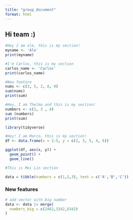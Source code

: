 ```yaml
---
title: "group_document"
format: html
---
```


## Hi team :)

```r
#Hey I am ale, this is my section! 
myname <- 'Ale'
print(myname)
```

```r
#I'm Carlos, this is my section 
carlos_name <- 'Carlos'
print(carlos_name)
```

```r
#New feature
nums <- c(3, 5, 2, 8, 9)
sum(nums)
print(sum)
```

```r
#Hey, I am Thelma and this is my section!
numbers <- c(2, 3 , 4)
sum (numbers)
print(sum)

```

```r
library(tidyverse)

#Hey! I am Marco, this is my section!
df <- data.frame(x = 1:5, y = c(2, 3, 5, 4, 6))

ggplot(df, aes(x, y)) +
  geom_point() +
  geom_line()
```

```r
#This is Mei Lin section

data = tibble(numbers = c(1,2,3), text = c('A','B','C'))

```

### New features

```r
# add vector with big number
data <- data |> merge(
  numbers_big = c(2462,1542,8342)
)
```
